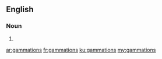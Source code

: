 ==English==

===Noun===
{{head|en|plural}}

# {{plural of|gammation|lang=en|nocat=1}}

[[ar:gammations]]
[[fr:gammations]]
[[ku:gammations]]
[[my:gammations]]